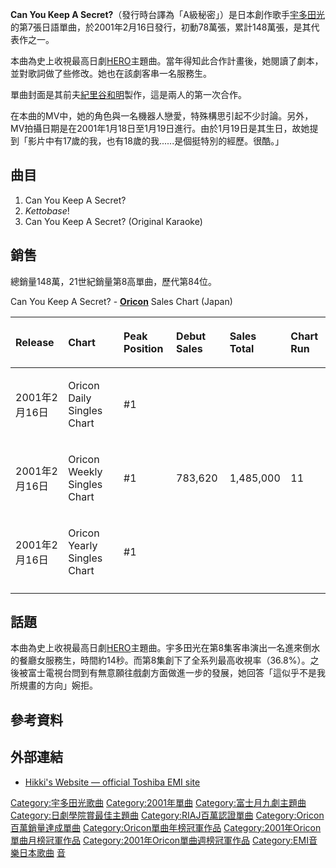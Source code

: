 {{Single infobox
| Name = Can You Keep A Secret?
| Cover =Can_You_Keep_A_Secret.jpg
| Artist = [[宇多田光|宇多田光]]
| from Album = [[Distance|Distance]]
| B-side = ''Kettobase''!
| Released = 2001年2月16日
| Format = CD
| Recorded = —
| Genre = [[J-Pop|J-Pop]]
| Length = N/A
| Label = [[EMI_Music_Japan|EMI Music Japan]]
| Writer = [[宇多田光|宇多田光]]
| Producer = [[宇多田光|宇多田光]]
| Certification  = *百萬唱片（[[日本唱片協會|日本唱片協會]]）
| Chart position = *週間最高順位1位（[[Oricon|Oricon]]）
*2001年3月度月間順位1位（Oricon）
*2001年度年間順位1位（Oricon）
| Reviews = 
| Last single = [[For_You/Time_Limit|For You/Time Limit]] <br />(2000)
| This single = '''Can You Keep A Secret?''' <br />(2001)
| Next single = [[FINAL_DISTANCE|FINAL DISTANCE]] <br />(2001)
}}
'''Can You Keep A Secret?'''（發行時台譯為「A級秘密」）是日本創作歌手[[宇多田光|宇多田光]]的第7張日語單曲，於2001年2月16日發行，初動78萬張，累計148萬張，是其代表作之一。

本曲為史上收視最高日劇[[HERO_(日本電視劇)|HERO]]主題曲。當年得知此合作計畫後，她閱讀了劇本，並對歌詞做了些修改。她也在該劇客串一名服務生。

單曲封面是其前夫[[紀里谷和明|紀里谷和明]]製作，這是兩人的第一次合作。

在本曲的MV中，她的角色與一名機器人戀愛，特殊構思引起不少討論。另外，MV拍攝日期是在2001年1月18日至1月19日進行。由於1月19日是其生日，故她提到「影片中有17歲的我，也有18歲的我......是個挺特別的經歷。很酷。」

== 曲目 ==
#Can You Keep A Secret?
#''Kettobase''!
#Can You Keep A Secret? (Original Karaoke)

== 銷售 ==

總銷量148萬，21世紀銷量第8高單曲，歷代第84位。

Can You Keep A Secret? - '''[[Oricon|Oricon]]''' Sales Chart (Japan)
{| class="wikitable" width="575px"
!align="left"|Release
!align="left"|Chart
!align="left"|Peak Position
!align="left"|Debut Sales
!align="left"|Sales Total
!align="left"|Chart Run
|-
|align="left"|2001年2月16日
|align="left"|Oricon Daily Singles Chart
|align="left"|#1
|align="left"|
|align="left"|
|align="left"|
|-
|align="left"|2001年2月16日
|align="left"|Oricon Weekly Singles Chart
|align="left"|#1
|align="left"|783,620
|align="left"|1,485,000
|align="left"|11
|-
|align="left"|2001年2月16日
|align="left"|Oricon Yearly Singles Chart
|align="left"|#1
|align="left"|
|align="left"|
|align="left"|
|-
|}

== 話題 ==
本曲為史上收視最高日劇[[HERO_(日本電視劇)|HERO]]主題曲。宇多田光在第8集客串演出一名進來倒水的餐廳女服務生，時間約14秒。而第8集創下了全系列最高收視率（36.8%）。之後被富士電視台問到有無意願往戲劇方面做進一步的發展，她回答「這似乎不是我所規畫的方向」婉拒。


== 參考資料 ==

<references/>

== 外部連結 ==
*[https://web.archive.org/web/20080926100557/http://www.toshiba-emi.co.jp/hikki/ Hikki's Website — official Toshiba EMI site]

{{Utada Hikaru songs}}
{{日劇學院賞最佳電視劇歌曲}}
{{Oricon單曲年榜冠軍|2001年}}
{{Oricon單曲月榜冠軍 (2000年代前期)|2001年3月}}
{{Oricon單曲週榜冠軍 (2001年)|2001年2月25日—3月5日，共2週}}

[[Category:宇多田光歌曲|Category:宇多田光歌曲]]
[[Category:2001年單曲|Category:2001年單曲]]
[[Category:富士月九劇主題曲|Category:富士月九劇主題曲]]
[[Category:日劇學院賞最佳主題曲|Category:日劇學院賞最佳主題曲]]
[[Category:RIAJ百萬認證單曲|Category:RIAJ百萬認證單曲]]
[[Category:Oricon百萬銷量達成單曲|Category:Oricon百萬銷量達成單曲]]
[[Category:Oricon單曲年榜冠軍作品|Category:Oricon單曲年榜冠軍作品]]
[[Category:2001年Oricon單曲月榜冠軍作品|Category:2001年Oricon單曲月榜冠軍作品]]
[[Category:2001年Oricon單曲週榜冠軍作品|Category:2001年Oricon單曲週榜冠軍作品]]
[[Category:EMI音樂日本歌曲|Category:EMI音樂日本歌曲]]
[[Category:HERO_(日本電視劇)|音]]